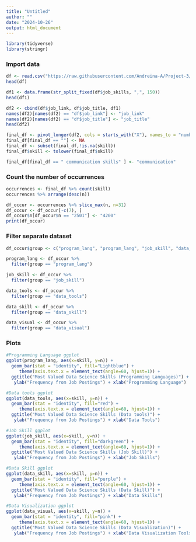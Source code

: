 ---
title: "Untitled"
author: ""
date: "2024-10-26"
output: html_document
---

```{r message=FALSE, warning=FALSE}
library(tidyverse)
library(stringr)
```


### Import data

```{r}
df <- read.csv("https://raw.githubusercontent.com/Andreina-A/Project-3/refs/heads/main/Data_merged.csv")
head(df)
```


```{r}
df1 <- data.frame(str_split_fixed(df$job_skills, ",", 150))
head(df1)
```


```{r}
df2 <- cbind(df$job_link, df$job_title, df1)
names(df2)[names(df2) == "df$job_link"] <- "job_link"
names(df2)[names(df2) == "df$job_title"] <- "job_title"
head(df2)
```


```{r}
final_df <- pivot_longer(df2, cols = starts_with("X"), names_to = "number", values_to = "skill")
final_df[final_df == ""] <- NA
final_df <- subset(final_df,!is.na(skill))
final_df$skill <- tolower(final_df$skill)
```

```{r}
final_df[final_df == " communication skills" ] <- "communication"
```


### Count the number of occurrences

```{r}
occurrences <- final_df %>% count(skill)
occurrences %>% arrange(desc(n))
```

```{r}
df_occur <- occurrences %>% slice_max(n, n=31)
df_occur <- df_occur[-c(7), ]
df_occur$n[df_occur$n == "2501"] <- "4200"
print(df_occur)
```


### Filter separate dataset

```{r}
df_occur$group <- c("program_lang", "program_lang", "job_skill", "data_skill", "data_visual", "data_skill", "data_visual", "data_tools", "job_skill", "program_lang", "data_visual", "job_skill", "data_tools", "data_skill", "program_lang", "job_skill", "data_skill", "data_skill", "data_skill", "data_skill", "data_skill", "job_skill", "job_skill", "data_skill", "data_tools", "data_skill", "data_skill", "data_tools", "data_visual", "data_skill")
```

```{r}
program_lang <- df_occur %>% 
  filter(group == "program_lang")
```

```{r}
job_skill <- df_occur %>% 
  filter(group == "job_skill")
```

```{r}
data_tools <- df_occur %>% 
  filter(group == "data_tools")
```

```{r}
data_skill <- df_occur %>% 
  filter(group == "data_skill")
```

```{r}
data_visual <- df_occur %>% 
  filter(group == "data_visual")
```


### Plots

```{r}
#Programming Language ggplot
ggplot(program_lang, aes(x=skill, y=n)) + 
  geom_bar(stat = "identity", fill="Lightblue") +
     theme(axis.text.x = element_text(angle=60, hjust=1)) +
  ggtitle("Most Valued Data Science Skills (Programming Languages)") +
   ylab("Frequency from Job Postings") + xlab("Programming Language")
```

```{r}
#Data tools ggplot
ggplot(data_tools, aes(x=skill, y=n)) + 
  geom_bar(stat = "identity", fill="red") +
     theme(axis.text.x = element_text(angle=60, hjust=1)) +
  ggtitle("Most Valued Data Science Skills (Data tools)") +
   ylab("Frequency from Job Postings") + xlab("Data Tools")
```

```{r}
#Job Skill ggplot
ggplot(job_skill, aes(x=skill, y=n)) + 
  geom_bar(stat = "identity", fill="darkgreen") +
     theme(axis.text.x = element_text(angle=60, hjust=1)) +
  ggtitle("Most Valued Data Science Skills (Job Skill)") +
   ylab("Frequency from Job Postings") + xlab("Job Skills")
```

```{r}
#Data Skill ggplot
ggplot(data_skill, aes(x=skill, y=n)) + 
  geom_bar(stat = "identity", fill="purple") +
     theme(axis.text.x = element_text(angle=60, hjust=1)) +
  ggtitle("Most Valued Data Science Skills (Data Skill)") +
   ylab("Frequency from Job Postings") + xlab("Data Skills")
```

```{r}
#Data Visualization ggplot
ggplot(data_visual, aes(x=skill, y=n)) + 
  geom_bar(stat = "identity", fill="pink") +
     theme(axis.text.x = element_text(angle=60, hjust=1)) +
  ggtitle("Most Valued Data Science Skills (Data Visualization)") +
   ylab("Frequency from Job Postings") + xlab("Data Visualization Tools")
```
